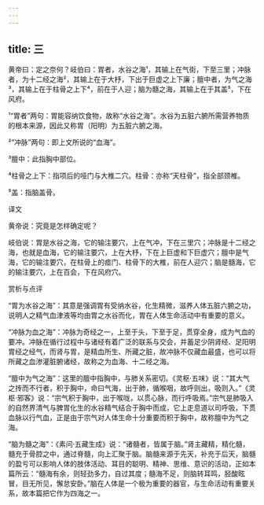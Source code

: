 ```yaml
---
---
---
```

title: 三
---




黄帝曰：定之奈何？岐伯曰：胃者，水谷之海¹，其输上在气街，下至三里；冲脉者，为十二经之海²，其输上在于大杼，下出于巨虚之上下廉；膻中者，为气之海³，其输上在于柱骨之上下⁴，前在于人迎；脑为髓之海，其输上在于其盖⁵，下在风府。

¹“胃者”两句：胃能容纳饮食物，故称“水谷之海”。水谷为五脏六腑所需营养物质的根本来源，因此又称胃（阳明）为五脏六腑之海。

²“冲脉”两句：即上文所说的“血海”。

³膻中：此指胸中部位。

⁴柱骨之上下：指项后的哑门与大椎二穴。柱骨：亦称“天柱骨”，指全部颈椎。

⁵盖：指脑盖骨。

译文

黄帝说：究竟是怎样确定呢？

岐伯说：胃是水谷之海，它的输注要穴，上在气冲，下在三里穴；冲脉是十二经之海，也就是血海，它的输注要穴，上在大杼，下在上巨虚和下巨虚穴；膻中是气海，它的输注要穴，在柱骨上的痖门、柱骨下的大椎，前在人迎穴；脑是髓海，它的输注要穴，上在百会，下在风府穴。

赏析与点评

“胃为水谷之海”：其意是强调胃有受纳水谷，化生精微，滋养人体五脏六腑之功，说明人之精气血津液等均由胃之水谷而化，胃在人体生命活动中有重要的意义。

“冲脉为血之海”：冲脉为奇经之一，上至于头，下至于足，贯穿全身，成为气血的要冲。冲脉在循行过程中与诸经有着广泛的联系与交会，并蓄足少阴肾经、足阳明胃经之经气，而肾与胃，是精血所生、所藏之脏，故冲脉不仅藏血最盛，也可以将所藏之血渗灌脏腑诸经，故称之为血海、十二经之海。

“膻中为气之海”：这里的膻中指胸中，与肺关系密切。《灵枢·五味》说：“其大气之抟而不行者，积于胸中，命曰气海，出于肺，循喉咽，故呼则出，吸则入。”《灵枢·邪客》说：“宗气积于胸中，出于喉咙，以贯心脉，而行呼吸焉。”宗气是肺吸入的自然界清气与脾胃化生的水谷精气结合于胸中而成，它上走息道以司呼吸，下贯血脉以行气血，正是由于宗气对人体生命十分重要而积于胸中，故称膻中为气之海。

“脑为髓之海”：《素问·五藏生成》说：“诸髓者，皆属于脑。”肾主藏精，精化髓，髓充于骨腔之中，通过脊髓，向上汇聚于脑。脑髓来源于先天，补充于后天，脑髓的盈亏可以影响人体的肢体活动、耳目的聪明、精神、思维、意识的活动，正如本篇所云：“髓海有余，则轻劲多力，自过其度；髓海不足，则脑转耳鸣，胫酸眩冒，目无所见，懈怠安卧。”脑在人体是一个极为重要的器官，与生命活动有重要关系，故本篇把它作为四海之一。
